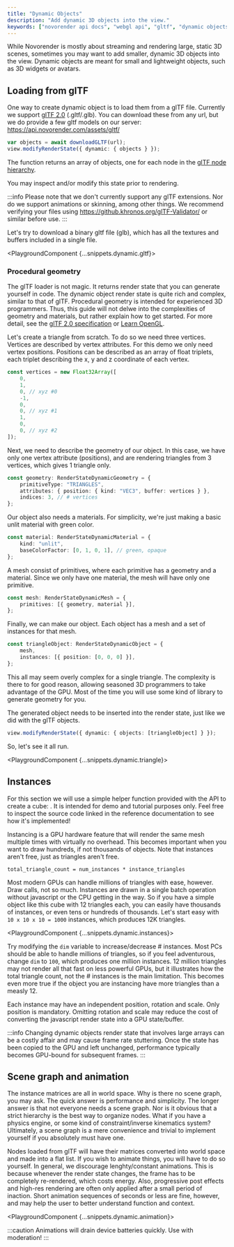 ```yaml
---
title: "Dynamic Objects"
description: "Add dynamic 3D objects into the view."
keywords: ["novorender api docs", "webgl api", "gltf", "dynamic objects"]
---
```



While Novorender is mostly about streaming and rendering large, static 3D scenes, sometimes you may want to add smaller, dynamic 3D objects into the view.
Dynamic objects are meant for small and lightweight objects, such as 3D widgets or avatars.

## Loading from glTF

One way to create dynamic object is to load them from a glTF file.
Currently we support [glTF 2.0](https://www.khronos.org/gltf/) (.gltf/.glb).
You can download these from any url, but we do provide a few gltf models on our server: https://api.novorender.com/assets/gltf/

```typescript
var objects = await downloadGLTF(url);
view.modifyRenderState({ dynamic: { objects } });
```

The <CodeLink type="function" name="downloadGLTF"/> function returns an array of objects,
one for each node in the [glTF node hierarchy](https://registry.khronos.org/glTF/specs/2.0/glTF-2.0.html#nodes-and-hierarchy).

You may inspect and/or modify this state prior to rendering.

:::info
Please note that we don't currently support any glTF extensions. Nor do we support animations or skinning, among other things.
We recommend verifying your files using https://github.khronos.org/glTF-Validator/ or similar before use.
:::

Let's try to download a binary gltf file (glb), which has all the textures and buffers included in a single file.

<PlaygroundComponent {...snippets.dynamic.gltf}></PlaygroundComponent>

### Procedural geometry

The glTF loader is not magic.
It returns render state that you can generate yourself in code.
The dynamic object render state <CodeLink type="interface" name="RenderStateDynamicObject"/> is quite rich and complex, similar to that of glTF.
Procedural geometry is intended for experienced 3D programmers.
Thus, this guide will not delwe into the complexities of geometry and materials, but rather explain how to get started.
For more detail, see the [glTF 2.0 specification](https://registry.khronos.org/glTF/specs/2.0/glTF-2.0.html) or [Learn OpenGL](https://learnopengl.com/).

Let's create a triangle from scratch.
To do so we need three vertices.
Vertices are described by vertex attributes.
For this demo we only need vertex positions.
Positions can be described as an array of float triplets, each triplet describing the x, y and z coordinate of each vertex.

```typescript
const vertices = new Float32Array([
	0,
	1,
	0, // xyz #0
	-1,
	0,
	0, // xyz #1
	1,
	0,
	0, // xyz #2
]);
```

Next, we need to describe the geometry of our object.
In this case, we have only one vertex attribute (positions), and are rendering triangles from 3 vertices, which gives 1 triangle only.

```typescript
const geometry: RenderStateDynamicGeometry = {
	primitiveType: "TRIANGLES",
	attributes: { position: { kind: "VEC3", buffer: vertices } },
	indices: 3, // # vertices
};
```

Our object also needs a materials.
For simplicity, we're just making a basic unlit material with green color.

```typescript
const material: RenderStateDynamicMaterial = {
	kind: "unlit",
	baseColorFactor: [0, 1, 0, 1], // green, opaque
};
```

A mesh consist of primitives, where each primitive has a geometry and a material.
Since we only have one material, the mesh will have only one primitive.

```typescript
const mesh: RenderStateDynamicMesh = {
	primitives: [{ geometry, material }],
};
```

Finally, we can make our object.
Each object has a mesh and a set of instances for that mesh.

```typescript
const triangleObject: RenderStateDynamicObject = {
	mesh,
	instances: [{ position: [0, 0, 0] }],
};
```

This all may seem overly complex for a single triangle.
The complexity is there to for good reason, allowing seasoned 3D programmers to take advantage of the GPU.
Most of the time you will use some kind of library to generate geometry for you.

The generated object needs to be inserted into the render state, just like we did with the glTF objects.

```typescript
view.modifyRenderState({ dynamic: { objects: [triangleObject] } });
```

So, let's see it all run.

<PlaygroundComponent {...snippets.dynamic.triangle}></PlaygroundComponent>

## Instances

For this section we will use a simple helper function provided with the API to create a cube: <CodeLink type="function" name="createCubeObject"/>.
It is intended for demo and tutorial purposes only.
Feel free to inspect the source code linked in the reference documentation to see how it's implemented!

Instancing is a GPU hardware feature that will render the same mesh multiple times with virtually no overhead.
This becomes important when you want to draw hundreds, if not thousands of objects.
Note that instances aren't free, just as triangles aren't free.

```
total_triangle_count = num_instances * instance_triangles
```

Most modern GPUs can handle millions of triangles with ease, however.
Draw calls, not so much.
Instances are drawn in a single batch operation without javascript or the CPU getting in the way.
So if you have a simple object like this cube with 12 triangles each, you can easily have thousands of instances, or even tens or hundreds of thousands.
Let's start easy with `10 x 10 x 10 = 1000` instances, which produces 12K triangles.

<PlaygroundComponent {...snippets.dynamic.instances}></PlaygroundComponent>

Try modifying the `dim` variable to increase/decrease # instances.
Most PCs should be able to handle millions of triangles, so if you feel adventurous, change `dim` to `100`, which produces one million instances.
12 million triangles may not render all that fast on less powerful GPUs, but it illustrates how the total triangle count, not the # instances is the main limitation.
This becomes even more true if the object you are instancing have more triangles than a measly 12.

Each instance may have an independent position, rotation and scale.
Only position is mandatory.
Omitting rotation and scale may reduce the cost of converting the javascript render state into a GPU state/buffer.

:::info
Changing dynamic objects render state that involves large arrays can be a costly affair and may cause frame rate stuttering.
Once the state has been copied to the GPU and left unchanged, performance typically becomes GPU-bound for subsequent frames.
:::

## Scene graph and animation

The instance matrices are all in world space.
Why is there no scene graph, you may ask.
The quick answer is performance and simplicity.
The longer answer is that not everyone needs a scene graph.
Nor is it obvious that a strict hierarchy is the best way to organize nodes.
What if you have a physics engine, or some kind of constraint/inverse kinematics system?
Ultimately, a scene graph is a mere convenience and trivial to implement yourself if you absolutely must have one.

Nodes loaded from glTF will have their matrices converted into world space and made into a flat list.
If you wish to animate things, you will have to do so yourself.
In general, we discourage lenghty/constant animations.
This is because whenever the render state changes, the frame has to be completely re-rendered, which costs energy.
Also, progressive post effects and high-res rendering are often only applied after a small period of inaction.
Short animation sequences of seconds or less are fine, however, and may help the user to better understand function and context.

<PlaygroundComponent {...snippets.dynamic.animation}></PlaygroundComponent>

:::caution
Animations will drain device batteries quickly. Use with moderation!
:::
